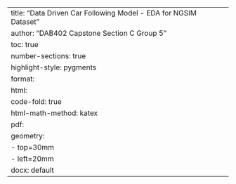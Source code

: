 ---
title: "Data Driven Car Following Model - EDA for NGSIM Dataset"
author: "DAB402 Capstone Section C Group 5"
toc: true
number-sections: true
highlight-style: pygments
format: 
  html: 
    code-fold: true
    html-math-method: katex
  pdf: 
    geometry: 
      - top=30mm
      - left=20mm
  docx: default
---